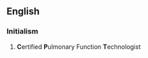 ==English==

===Initialism===
{{head|en|initialism}}

# {{context|medicine|lang=en}} '''C'''ertified '''P'''ulmonary Function '''T'''echnologist
